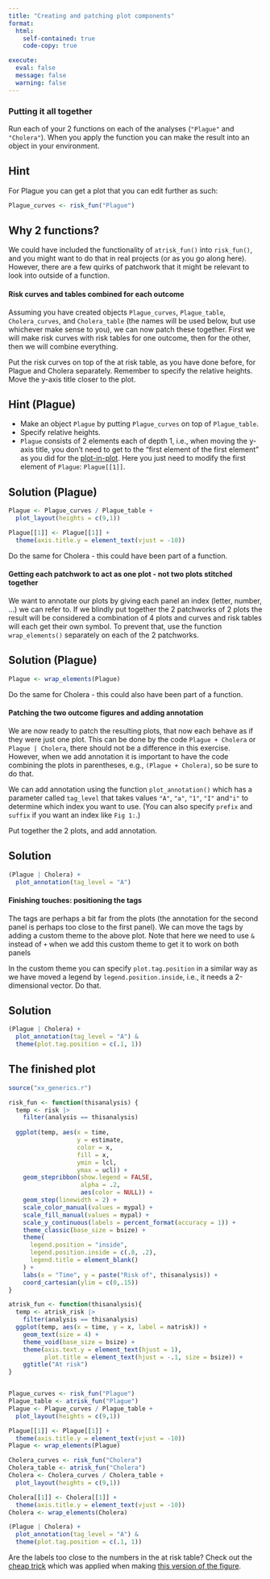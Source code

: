 ```yaml
---
title: "Creating and patching plot components"
format:
  html:
    self-contained: true
    code-copy: true

execute:
  eval: false
  message: false
  warning: false
---
```


### Putting it all together
Run each of your 2 functions on each of the analyses (`"Plague"` and `"Cholera"`). When you apply the function you can make the result into an object in your environment.


::: {.callout-tip collapse="true" appearance="simple"}
## Hint

For Plague you can get a plot that you can edit further as such:
```r
Plague_curves <- risk_fun("Plague")
```
:::

::: {.callout-note appearance="simple"}
## Why 2 functions?

We could have included the functionality of `atrisk_fun()` into `risk_fun()`, and you might want to do that in real projects (or as you go along here). However, there are a few quirks of patchwork that it might be relevant to look into outside of a function.
:::

#### Risk curves and tables combined for each outcome
Assuming you have created objects `Plague_curves`, `Plague_table`, `Cholera_curves`, and `Cholera_table`  (the names will be used below, but use whichever make sense to you), we can now patch these together. First we will make risk curves with risk tables for one outcome, then for the other, then we will combine everything.

Put the risk curves on top of the at risk table, as you have done before, for Plague and Cholera separately. Remember to specify the relative heights. Move the y-axis title closer to the plot.

::: {.callout-tip collapse="true" appearance="simple"}
## Hint (Plague)
-   Make an object `Plague` by putting `Plague_curves` on top of `Plague_table`.
-   Specify relative heights.
-   `Plague` consists of 2 elements each of depth 1, i.e., when moving the y-axis title, you don't need to get to the "first element of the first element" as you did for the [plot-in-plot](015_patch.qmd#move-the-y-axis-title-closer-to-the-plot). Here you just need to modify the first element of `Plague`: `Plague[[1]]`.
:::

::: {.callout-tip collapse="true" appearance="simple"}
## Solution (Plague)

```r
Plague <- Plague_curves / Plague_table + 
  plot_layout(heights = c(9,1))

Plague[[1]] <- Plague[[1]] +
  theme(axis.title.y = element_text(vjust = -10))
```
Do the same for Cholera - this could have been part of a function.
:::

#### Getting each patchwork to act as one plot - not two plots stitched together

We want to annotate our plots by giving each panel an index (letter, number, ...) we can refer to. If we blindly put together the 2 patchworks of 2 plots the result will be considered a combination of 4 plots and curves and risk tables will each get their own symbol. To prevent that, use the function `wrap_elements()` separately on each of the 2 patchworks.

::: {.callout-tip collapse="true" appearance="simple"}
## Solution (Plague)

```r
Plague <- wrap_elements(Plague)
```
Do the same for Cholera - this could also have been part of a function.
:::

#### Patching the two outcome figures and adding annotation
We are now ready to patch the resulting plots, that now each behave as if they were just one plot. This can be done by the code `Plague + Cholera` or `Plague | Cholera`, there should not be a difference in this exercise. However, when we add annotation it is important to have the code combining the plots in parentheses, e.g., `(Plague + Cholera)`, so be sure to do that.

We can add annotation using the function `plot_annotation()` which has a parameter called `tag_level` that takes values `"A"`, `"a"`, `"1"`, `"I"` and` "i"` to determine which index you want to use. (You can also specify `prefix` and `suffix` if you want an index like `Fig 1:`.)

Put together the 2 plots, and add annotation.

::: {.callout-tip collapse="true" appearance="simple"}
## Solution

```r
(Plague | Cholera) +
  plot_annotation(tag_level = "A")
```
:::

#### Finishing touches: positioning the tags
The tags are perhaps a bit far from the plots (the annotation for the second panel is perhaps too close to the first panel). We can move the tags by adding a custom theme to the above plot. Note that here we need to use `&` instead of `+` when we add this custom theme to get it to work on both panels

In the custom theme you can specify `plot.tag.position` in a similar way as we have moved a legend by `legend.position.inside`, i.e., it needs a 2-dimensional vector. Do that.

::: {.callout-tip collapse="true" appearance="simple"}
## Solution

```r
(Plague | Cholera) +
  plot_annotation(tag_level = "A") &
  theme(plot.tag.position = c(.1, 1))
```
:::

::: {.callout-note collapse="true" appearance="default" icon="false"}
## The finished plot

```r
source("xx_generics.r")

risk_fun <- function(thisanalysis) {
  temp <- risk |>
    filter(analysis == thisanalysis)
  
  ggplot(temp, aes(x = time,
                   y = estimate,
                   color = x,
                   fill = x,
                   ymin = lcl,
                   ymax = ucl)) +
    geom_stepribbon(show.legend = FALSE,
                    alpha = .2,
                    aes(color = NULL)) +
    geom_step(linewidth = 2) +
    scale_color_manual(values = mypal) +
    scale_fill_manual(values = mypal) +
    scale_y_continuous(labels = percent_format(accuracy = 1)) +
    theme_classic(base_size = bsize) +
    theme(
      legend.position = "inside",
      legend.position.inside = c(.8, .2),
      legend.title = element_blank()
    ) +
    labs(x = "Time", y = paste("Risk of", thisanalysis)) +
    coord_cartesian(ylim = c(0,.15))
}

atrisk_fun <- function(thisanalysis){
  temp <- atrisk_risk |>
    filter(analysis == thisanalysis)
  ggplot(temp, aes(x = time, y = x, label = natrisk)) +
    geom_text(size = 4) +
    theme_void(base_size = bsize) +
    theme(axis.text.y = element_text(hjust = 1),
          plot.title = element_text(hjust = -.1, size = bsize)) +
    ggtitle("At risk")
}


Plague_curves <- risk_fun("Plague")
Plague_table <- atrisk_fun("Plague")
Plague <- Plague_curves / Plague_table +
  plot_layout(heights = c(9,1))

Plague[[1]] <- Plague[[1]] +
  theme(axis.title.y = element_text(vjust = -10))
Plague <- wrap_elements(Plague)

Cholera_curves <- risk_fun("Cholera")
Cholera_table <- atrisk_fun("Cholera")
Cholera <- Cholera_curves / Cholera_table +
  plot_layout(heights = c(9,1))

Cholera[[1]] <- Cholera[[1]] +
  theme(axis.title.y = element_text(vjust = -10))
Cholera <- wrap_elements(Cholera)

(Plague | Cholera) +
  plot_annotation(tag_level = "A") &
  theme(plot.tag.position = c(.1, 1))
```
:::

Are the labels too close to the numbers in the at risk table? Check out the [cheap trick](993_label_spacing.qmd) which was applied when making [this version of the figure](020_front.qmd).